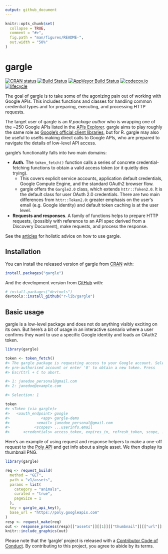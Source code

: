 ```yaml
---
output: github_document
---
```


<!-- README.md is generated from README.Rmd. Please edit that file -->

```r
knitr::opts_chunk$set(
  collapse = TRUE,
  comment = "#>",
  fig.path = "man/figures/README-",
  out.width = "50%"
)
```
# gargle

<!-- badges: start -->
[![CRAN status](https://www.r-pkg.org/badges/version/gargle)](https://cran.r-project.org/package=gargle)
[![Build Status](https://travis-ci.org/r-lib/gargle.svg?branch=master)](https://travis-ci.org/r-lib/gargle)
[![AppVeyor Build Status](https://ci.appveyor.com/api/projects/status/github/r-lib/gargle?branch=master&svg=true)](https://ci.appveyor.com/project/r-lib/gargle)
[![codecov.io](https://codecov.io/github/r-lib/gargle/coverage.svg?branch=master)](https://codecov.io/github/r-lib/gargle?branch=master)
[![lifecycle](https://img.shields.io/badge/lifecycle-experimental-orange.svg)](https://www.tidyverse.org/lifecycle/#experimental)
<!-- badges: end -->

The goal of gargle is to take some of the agonizing pain out of working with Google APIs. This includes functions and classes for handling common credential types and for preparing, executing, and processing HTTP requests.

The target user of gargle is an *R package author* who is wrapping one of the ~250 Google APIs listed in the [APIs Explorer](https://developers.google.com/apis-explorer). gargle aims to play roughly the same role as [Google's official client libraries](https://developers.google.com/api-client-library/), but for R. gargle may also be useful to useRs making direct calls to Google APIs, who are prepared to navigate the details of low-level API access.

gargle's functionality falls into two main domains:

  * **Auth.** The `token_fetch()` function calls a series of concrete
    credential-fetching functions to obtain a valid access token (or it quietly
    dies trying).
    - This covers explicit service accounts, application default credentials,
      Google Compute Engine, and the standard OAuth2 browser flow.
    - gargle offers the `Gargle2.0` class, which extends `httr::Token2.0`. It is
      the default class for user OAuth 2.0 credentials. There are two main
      differences from `httr::Token2.0`: greater emphasis on the user's email
      (e.g. Google identity) and default token caching is at the user level.
  * **Requests and responses**. A family of functions helps to prepare HTTP
    requests, (possibly with reference to an API spec derived from a Discovery
    Document), make requests, and process the response.
    
See the [articles](https://gargle.r-lib.org/articles/) for holistic advice on how to use gargle.

## Installation

You can install the released version of gargle from [CRAN](https://CRAN.R-project.org) with:

```r
install.packages("gargle")
```

And the development version from [GitHub](https://github.com/) with:

```r
# install.packages("devtools")
devtools::install_github("r-lib/gargle")
```
## Basic usage

gargle is a low-level package and does not do anything visibly exciting on its own. But here's a bit of usage in an interactive scenario where a user confirms they want to use a specific Google identity and loads an OAuth2 token.

```r
library(gargle)

token <- token_fetch()
#> The gargle package is requesting access to your Google account. Select a
#> pre-authorised account or enter '0' to obtain a new token. Press
#> Esc/Ctrl + C to abort.

#> 1: janedoe_personal@gmail.com
#> 2: janedoe@example.com

#> Selection: 1

token
#> <Token (via gargle)>
#>   <oauth_endpoint> google
#>              <app> gargle-demo
#>            <email> janedoe_personal@gmail.com
#>           <scopes> ...userinfo.email
#>      <credentials> access_token, expires_in, refresh_token, scope, ...
```

Here's an example of using request and response helpers to make a one-off request to the [Poly API](https://developers.google.com/poly/) and get info about a single asset. We then display its thumbnail PNG.

```r
library(gargle)

req <- request_build(
  method = "GET",
  path = "v1/assets",
  params = list(
    category = "animals",
    curated = "true",
    pageSize = 1
  ),
  key = gargle_api_key(),
  base_url = "https://poly.googleapis.com"
)
resp <- request_make(req)
out <- response_process(resp)[["assets"]][[1]][["thumbnail"]][["url"]]
knitr::include_graphics(out)
```

Please note that the 'gargle' project is released with a [Contributor Code of Conduct](https://gargle.r-lib.org/CODE_OF_CONDUCT.html). By contributing to this project, you agree to abide by its terms.
